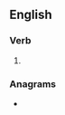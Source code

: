 {{also|narrâtes}}
==English==

===Verb===
{{head|en|verb form}}

# {{en-third-person singular of|narrate}}

===Anagrams===
* {{anagrams|en|a=aaenrrst|Sartrean}}